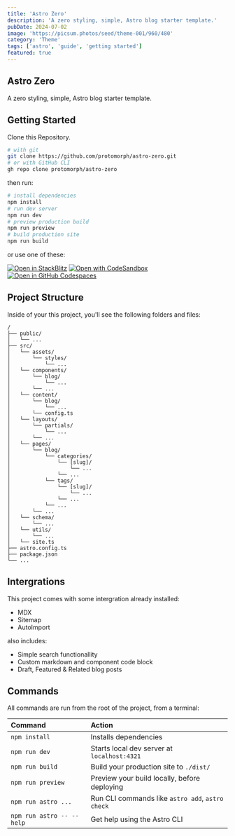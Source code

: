 ---
title: 'Astro Zero'
description: 'A zero styling, simple, Astro blog starter template.'
pubDate: 2024-07-02
image: 'https://picsum.photos/seed/theme-001/960/480'
category: 'Theme'
tags: ['astro', 'guide', 'getting started']
featured: true
---

## Astro Zero

A zero styling, simple, Astro blog starter template.

## Getting Started

Clone this Repository.

```sh
# with git
git clone https://github.com/protomorph/astro-zero.git
# or with GitHub CLI
gh repo clone protomorph/astro-zero
```

then run:

```sh
# install dependencies
npm install
# run dev server
npm run dev
# preview production build
npm run preview
# build production site
npm run build
```

or use one of these:

[![Open in StackBlitz](https://developer.stackblitz.com/img/open_in_stackblitz.svg)](https://stackblitz.com/github/protomorph/astro-zero)
[![Open with CodeSandbox](https://assets.codesandbox.io/github/button-edit-lime.svg)](https://codesandbox.io/p/sandbox/github/protomorph/astro-zero)
[![Open in GitHub Codespaces](https://github.com/codespaces/badge.svg)](https://codespaces.new/protomorph/astro-zero?devcontainer_path=.devcontainer/minimal/devcontainer.json)

## Project Structure

Inside of your this project, you'll see the following folders and files:

```text
/
├── public/
│   └── ...
├── src/
│   └── assets/
│       └── styles/
│           └── ...
│   └── components/
│       └── blog/
│           └── ...
│       └── ...
│   └── content/
│       └── blog/
│           └── ...
│       └── config.ts
│   └── layouts/
│       └── partials/
│           └── ...
│       └── ...
│   └── pages/
│       └── blog/
│           └── categories/
│               └── [slug]/
│                   └── ...
│               └── ...
│           └── tags/
│               └── [slug]/
│                   └── ...
│               └── ...
│           └── ...
│       └── ...
│   └── schema/
│       └── ...
│   └── utils/
│       └── ...
│   └── site.ts
├── astro.config.ts
├── package.json
└── ...
```

## Intergrations

This project comes with some intergration already installed:

 - MDX
 - Sitemap
 - AutoImport

also includes:

 - Simple search functionallity
 - Custom markdown and component code block
 - Draft, Featured & Related blog posts

## Commands

All commands are run from the root of the project, from a terminal:

| Command                   | Action                                           |
| :------------------------ | :----------------------------------------------- |
| `npm install`             | Installs dependencies                            |
| `npm run dev`             | Starts local dev server at `localhost:4321`      |
| `npm run build`           | Build your production site to `./dist/`          |
| `npm run preview`         | Preview your build locally, before deploying     |
| `npm run astro ...`       | Run CLI commands like `astro add`, `astro check` |
| `npm run astro -- --help` | Get help using the Astro CLI                     |
